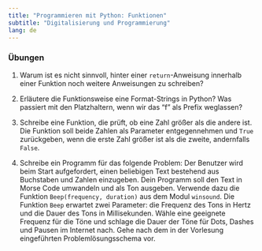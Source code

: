 ```yaml
---
title: "Programmieren mit Python: Funktionen"
subtitle: "Digitalisierung und Programmierung"
lang: de
---
```


### Übungen

1.  Warum ist es nicht sinnvoll, hinter einer `return`-Anweisung innerhalb einer Funktion noch weitere Anweisungen zu schreiben?

2.  Erläutere die Funktionsweise eine Format-Strings in Python? Was passiert mit den Platzhaltern, wenn wir das "f" als Prefix weglassen?

3.  Schreibe eine Funktion, die prüft, ob eine Zahl größer als die andere ist. Die Funktion soll beide Zahlen als Parameter entgegennehmen und `True` zurückgeben, wenn die erste Zahl größer ist als die zweite, andernfalls `False`.

4. Schreibe ein Programm für das folgende Problem: Der Benutzer wird beim Start aufgefordert, einen beliebigen Text bestehend aus Buchstaben und Zahlen einzugeben. Dein Programm soll den Text in Morse Code umwandeln und als Ton ausgeben. Verwende dazu die Funktion `Beep(frequency, duration)` aus dem Modul `winsound`. Die Funktion `Beep` erwartet zwei Parameter: die Frequenz des Tons in Hertz und die Dauer des Tons in Millisekunden. Wähle eine geeignete Frequenz für die Töne und schlage die Dauer der Töne für Dots, Dashes und Pausen im Internet nach. Gehe nach dem in der Vorlesung eingeführten Problemlösungsschema vor.
